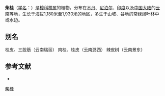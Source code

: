 {{Speciesbox
| name = 柴桂
| status = 
| status_system = 
| image = Cinnamomum tamala W IMG 2436.jpg
| genus = Cinnamomum
| species = tamala
| authority = (Buch.-Ham.) Th. G. Nees
|synonyms =
* ''Cinnamomum albiflorum'' Nees
* ''Cinnamomum cassia'' D.Don nom. illeg.
* ''Cinnamomum lindleyi'' Lukman.
* ''Cinnamomum macrocarpum''<ref>Glossary of Indian Medicinal Plants</ref>
* ''Cinnamomum pauciflorum'' var. ''tazia'' (Buch.-Ham.) [[Carl_Meissner|Meisn.]]
* ''Cinnamomum reinwardtii'' Nees
* ''Cinnamomum veitchii'' Lukman.
* ''Cinnamomum zwartzii'' Lukman.
* ''Laurus tamala'' Buch.-Ham.
|synonyms_ref = <ref>{{cite web|url=http://www.theplantlist.org/tpl/record/kew-2721651|title=The Plant List: A Working List of all Plant Species|access-date=2020-06-30|archive-date=2013-06-05|archive-url=https://web.archive.org/web/20130605204753/http://www.theplantlist.org/tpl/record/kew-2721651|dead-url=no}}</ref>
}}

'''柴桂'''（[[学名|学名]]：{{lang|la|''Cinnamomum tamala''}}）是[[樟科|樟科]][[樟属|樟属]]的植物。分布在[[不丹|不丹]]、[[尼泊尔|尼泊尔]]、[[印度|印度]]以及[[中国大陆|中国大陆]]的[[云南|云南]]等地，生长于海拔1,180米至1,930米的地区，多生于山坡、谷地的常绿阔叶林中或水边。

== 别名 ==
桂皮、三股筋（云南瑞丽） 肉桂、桂皮（云南潞西） 辣皮树（云南景东）

== 参考文献 ==
<div class="references-small">
* {{cite web| url =http://www.bioinfo.cn/db05/KmzwSpecies.php?action=view&id=11899| title =柴桂| work =《中国高等植物数据库全库》| publisher =中国科学院微生物研究所| author =昆明植物研究所| accessdate =2009-02-24| deadurl =yes| archiveurl =https://web.archive.org/web/20160305035007/http://www.bioinfo.cn/db05/KmzwSpecies.php?action=view&id=11899| archivedate =2016-03-05}}
</div>
{{Taxonbar|from=Q1661611}}

[[Category:樟属|柴桂]]


{{植物小作品}}